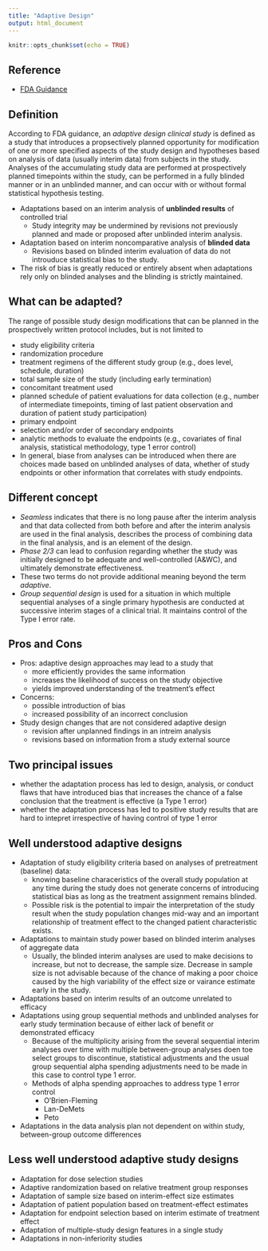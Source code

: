 ---
title: "Adaptive Design"
output: html_document
---

```{r setup, include=FALSE}
knitr::opts_chunk$set(echo = TRUE)
```


## Reference
  + [FDA Guidance](https://www.fda.gov/downloads/drugs/guidances/ucm201790.pdf)
  

## Definition

According to FDA guidance, an *adaptive design clinical study* is defined as a study that introduces a propsectively planned opportunity for modification of one or more specified aspects of the study design and hypotheses based on analysis of data (usually interim data) from subjects in the study. Analyses of the accumulating study data are performed at prospectively planned timepoints within the study, can be performed in a fully blinded manner or in an unblinded manner, and can occur with or without formal statistical hypothesis testing.
  

 + Adaptations based on an interim analysis of **unblinded results** of controlled trial
    + Study integrity may be undermined by revisions not previously planned and made or proposed after unblinded interim analysis.
 + Adaptation based on interim noncomparative analysis of **blinded data**
    + Revisions based on blinded interim evaluation of data do not introuduce statistical bias to the study.

 + The risk of bias is greatly reduced or entirely absent when adaptations rely only on blinded analyses and the blinding is strictly maintained.

## What can be adapted?
The range of possible study design modifications that can be planned in the prospectively written protocol includes, but is not limited to 

  + study eligibility criteria
  + randomization procedure
  + treatment regimens of the different study group (e.g., does level, schedule, duration)
  + total sample size of the study (including early termination)
  + concomitant treatment used
  + planned schedule of patient evaluations for data collection (e.g., number of intermediate timepoints, timing of last patient observation and duration of patient study participation)
  + primary endpoint
  + selection and/or order of secondary endpoints
  + analytic methods to evaluate the endpoints (e.g., covariates of final analysis, statistical methodology, type 1 error control)
  + In general, biase from analyses can be introduced when there are choices made based on unblinded analyses of data, whether of study endpoints or other information that correlates with study endpoints.
  
## Different concept
  + *Seamless* indicates that there is no long pause after the interim analysis and that data collected from both before and after the interim analysis are used in the final analysis, describes the process of combining data in the final analysis, and is an element of the design.
  + *Phase 2/3* can lead to confusion regarding whether the study was initially designed to be adequate and well-controlled (A&WC), and ultimately demonstrate effectiveness. 
  + These two terms do not provide additional meaning beyond the term *adaptive*.
  + *Group sequential design* is used for a situation in which multiple sequential analyses of a single primary hypothesis are conducted at successive interim stages of a clinical trial. It maintains control of the Type I error rate. 
  
## Pros and Cons

  + Pros: adaptive design approaches may lead to a study that 
    + more efficiently provides the same information
    + increases the likelihood of success on the study objective
    + yields improved understanding of the treatment's effect
  + Concerns:
    + possible introduction of bias
    + increased possibility of an incorrect conclusion
  + Study design changes that are not considered adaptive design
    + revision after unplanned findings in an intreim analysis
    + revisions based on information from a study external source
    
  
## Two principal issues

  + whether the adaptation process has led to design, analysis, or conduct flaws that have introduced bias that increases the chance of a false conclusion that the treatment is effective (a Type 1 error)
  + whether the adaptation process has led to positive study results that are hard to intepret irrespective of having control of type 1 error
  
## Well understood adaptive designs

  + Adaptation of study eligibility criteria based on analyses of pretreatment (baseline) data: 
      + knowing baseline characeristics of the overall study population at any time during the study does not generate concerns of introducing statistical bias as long as the treatment assignment remains blinded.
      + Possible risk is the potential to impair the interpretation of the study result when the study population changes mid-way and an important relationship of treatment effect to the changed patient characteristic exists.
  + Adaptations to maintain study power based on blinded interim analyses of aggregate data
      + Usually, the blinded interim analyses are used to make decisions to increase, but not to decrease, the sample size. Decrease in sample size is not advisable because of the chance of making a poor choice caused by the high variability of the effect size or vairance estimate early in the study.
  + Adaptations based on interim results of an outcome unrelated to efficacy
  + Adaptations using group sequential methods and unblinded analyses for early study termination because of either lack of benefit or demonstrated efficacy
      + Because of the multiplicity arising from the several sequential interim analyses over time with multiple between-group analyses doen toe select groups to discontinue, statistical adjustments and the usual group sequential alpha spending adjustments need to be made in this case to control type 1 error.
      + Methods of alpha spending approaches to address type 1 error control
          + O'Brien-Fleming
          + Lan-DeMets
          + Peto 
  + Adaptations in the data analysis plan not dependent on within study, between-group outcome differences
  
## Less well understood adaptive study designs
  
  + Adaptation for dose selection studies
  + Adaptive randomization based on relative treatment group responses
  + Adaptation of sample size based on interim-effect size estimates
  + Adaptation of patient population based on treatment-effect estimates
  + Adaptation for endpoint selection based on interim estimate of treatment effect
  + Adaptation of multiple-study design features in a single study
  + Adaptations in non-inferiority studies
  
  
  
  
  
  
  
  
  
  
  
  
  
  
  
  
  
  
  
  